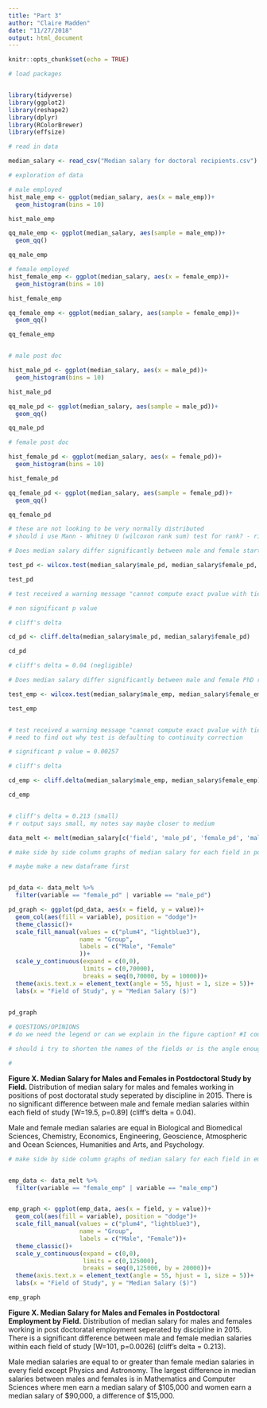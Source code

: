 ```yaml
---
title: "Part 3"
author: "Claire Madden"
date: "11/27/2018"
output: html_document
---
```


```r
knitr::opts_chunk$set(echo = TRUE)
```


```r
# load packages


library(tidyverse)
library(ggplot2)
library(reshape2)
library(dplyr)
library(RColorBrewer)
library(effsize)

# read in data

median_salary <- read_csv("Median salary for doctoral recipients.csv")

```

```r
# exploration of data

# male employed
hist_male_emp <- ggplot(median_salary, aes(x = male_emp))+
  geom_histogram(bins = 10)

hist_male_emp

qq_male_emp <- ggplot(median_salary, aes(sample = male_emp))+
  geom_qq()

qq_male_emp

# female employed
hist_female_emp <- ggplot(median_salary, aes(x = female_emp))+
  geom_histogram(bins = 10)

hist_female_emp

qq_female_emp <- ggplot(median_salary, aes(sample = female_emp))+
  geom_qq()

qq_female_emp


# male post doc

hist_male_pd <- ggplot(median_salary, aes(x = male_pd))+
  geom_histogram(bins = 10)

hist_male_pd

qq_male_pd <- ggplot(median_salary, aes(sample = male_pd))+
  geom_qq()

qq_male_pd

# female post doc

hist_female_pd <- ggplot(median_salary, aes(x = female_pd))+
  geom_histogram(bins = 10)

hist_female_pd

qq_female_pd <- ggplot(median_salary, aes(sample = female_pd))+
  geom_qq()

qq_female_pd

# these are not looking to be very normally distributed
# should i use Mann - Whitney U (wilcoxon rank sum) test for rank? - risk loss of resolution

```






```r
# Does median salary differ significantly between male and female starting postdoc positions?

test_pd <- wilcox.test(median_salary$male_pd, median_salary$female_pd, paired = TRUE)

test_pd

# test received a warning message "cannot compute exact pvalue with ties"

# non significant p value

# cliff's delta

cd_pd <- cliff.delta(median_salary$male_pd, median_salary$female_pd)

cd_pd

# cliff's delta = 0.04 (negligible)

```



```r
# Does median salary differ significantly between male and female PhD recipients in non-postdoc employment positions?

test_emp <- wilcox.test(median_salary$male_emp, median_salary$female_emp, paired = TRUE)

test_emp


# test received a warning message "cannot compute exact pvalue with ties"
# need to find out why test is defaulting to continuity correction

# significant p value = 0.00257 

# cliff's delta

cd_emp <- cliff.delta(median_salary$male_emp, median_salary$female_emp)

cd_emp


# cliff's delta = 0.213 (small)
# r output says small, my notes say maybe closer to medium

```




```r

data_melt <- melt(median_salary[c('field', 'male_pd', 'female_pd', 'male_emp', 'female_emp')], id.vars = 1)

```


```r
# make side by side column graphs of median salary for each field in post doc

# maybe make a new dataframe first


pd_data <- data_melt %>% 
  filter(variable == "female_pd" | variable == "male_pd")

pd_graph <- ggplot(pd_data, aes(x = field, y = value))+
  geom_col(aes(fill = variable), position = "dodge")+
  theme_classic()+
  scale_fill_manual(values = c("plum4", "lightblue3"),
                    name = "Group",
                    labels = c("Male", "Female"
                    ))+
  scale_y_continuous(expand = c(0,0),
                     limits = c(0,70000),
                     breaks = seq(0,70000, by = 10000))+ 
  theme(axis.text.x = element_text(angle = 55, hjust = 1, size = 5))+
  labs(x = "Field of Study", y = "Median Salary ($)")
  

pd_graph

# QUESTIONS/OPINIONS
# do we need the legend or can we explain in the figure caption? #I could go either way on the caption. #BG - Maybe shorten the fields in the legend to just Gender - Male/Female like in Part 1?

# should i try to shorten the names of the fields or is the angle enough? #AP here: I think the Angle looks good!  BG - I'm good with the angle unless we really need to find extra space in our report! Then we could shorten the long ones to free up some space

# 
```

**Figure X. Median Salary for Males and Females in Postdoctoral Study by Field.** Distribution of median salary for males and females working in positions of post doctoratal study seperated by discipline in 2015. There is no significant difference between male and female median salaries within each field of study [W=19.5, p=0.89] (cliff's delta = 0.04). 

Male and female median salaries are equal in Biological and Biomedical Sciences, Chemistry, Economics, Engineering, Geoscience, Atmospheric and Ocean Sciences, Humanities and Arts, and Psychology. 

```r
# make side by side column graphs of median salary for each field in employed


emp_data <- data_melt %>% 
  filter(variable == "female_emp" | variable == "male_emp")


emp_graph <- ggplot(emp_data, aes(x = field, y = value))+
  geom_col(aes(fill = variable), position = "dodge")+
  scale_fill_manual(values = c("plum4", "lightblue3"),
                    name = "Group",
                    labels = c("Male", "Female"))+
  theme_classic()+
  scale_y_continuous(expand = c(0,0),
                     limits = c(0,125000),
                     breaks = seq(0,125000, by = 20000))+ 
  theme(axis.text.x = element_text(angle = 55, hjust = 1, size = 5))+
  labs(x = "Field of Study", y = "Median Salary ($)")

emp_graph

```

**Figure X. Median Salary for Males and Females in Postdoctoral Employment by Field.** Distribution of median salary for males and females working in post doctoratal employment seperated by discipline in 2015. There is a significant difference between male and female median salaries within each field of study [W=101, p=0.0026] (cliff's delta = 0.213). 


Male median salaries are equal to or greater than female median salaries in every field except Physics and Astronomy. The largest difference in median salaries between males and females is in Mathematics and Computer Sciences where men earn a median salary of \$105,000 and women earn a median salary of \$90,000, a difference of \$15,000. 


